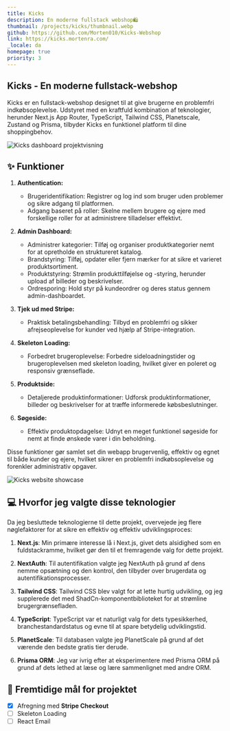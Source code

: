 ```yaml
---
title: Kicks
description: En moderne fullstack webshop🛍️
thumbnail: /projects/kicks/thumbnail.webp
github: https://github.com/Morten010/Kicks-Webshop
link: https://kicks.mortenra.com/
_locale: da
homepage: true
priority: 3
---
```


## Kicks - En moderne fullstack-webshop

Kicks er en fullstack-webshop designet til at give brugerne en problemfri indkøbsoplevelse. Udstyret med en kraftfuld kombination af teknologier, herunder Next.js App Router, TypeScript, Tailwind CSS, Planetscale, Zustand og Prisma, tilbyder Kicks en funktionel platform til dine shoppingbehov.

![Kicks dashboard projektvisning](/projects/kicks/showcase.webp)

## ✨ Funktioner

1. **Authentication:**
   - Brugeridentifikation: Registrer og log ind som bruger uden problemer og sikre adgang til platformen.
   - Adgang baseret på roller: Skelne mellem brugere og ejere med forskellige roller for at administrere tilladelser effektivt.

2. **Admin Dashboard:**
   - Administrer kategorier: Tilføj og organiser produktkategorier nemt for at opretholde en struktureret katalog.
   - Brandstyring: Tilføj, opdater eller fjern mærker for at sikre et varieret produktsortiment.
   - Produktstyring: Strømlin produkttilføjelse og -styring, herunder upload af billeder og beskrivelser.
   - Ordresporing: Hold styr på kundeordrer og deres status gennem admin-dashboardet.

3. **Tjek ud med Stripe:**
   - Praktisk betalingsbehandling: Tilbyd en problemfri og sikker afrejseoplevelse for kunder ved hjælp af Stripe-integration.

4. **Skeleton Loading:**
   - Forbedret brugeroplevelse: Forbedre sideloadningstider og brugeroplevelsen med skeleton loading, hvilket giver en poleret og responsiv grænseflade.

5. **Produktside:**
   - Detaljerede produktinformationer: Udforsk produktinformationer, billeder og beskrivelser for at træffe informerede købsbeslutninger.

6. **Søgeside:**
   - Effektiv produktopdagelse: Udnyt en meget funktionel søgeside for nemt at finde ønskede varer i din beholdning.

Disse funktioner gør samlet set din webapp brugervenlig, effektiv og egnet til både kunder og ejere, hvilket sikrer en problemfri indkøbsoplevelse og forenkler administrativ opgaver.

![Kicks website showcase](/projects/kicks/showcase2.webp)

## 💻 Hvorfor jeg valgte disse teknologier

Da jeg besluttede teknologierne til dette projekt, overvejede jeg flere nøglefaktorer for at sikre en effektiv og effektiv udviklingsproces:

1. **Next.js**: Min primære interesse lå i Next.js, givet dets alsidighed som en fuldstackramme, hvilket gør den til et fremragende valg for dette projekt.

2. **NextAuth**: Til autentifikation valgte jeg NextAuth på grund af dens nemme opsætning og den kontrol, den tilbyder over brugerdata og autentifikationsprocesser.

3. **Tailwind CSS**: Tailwind CSS blev valgt for at lette hurtig udvikling, og jeg supplerede det med ShadCn-komponentbiblioteket for at strømline brugergrænsefladen.

4. **TypeScript**: TypeScript var et naturligt valg for dets type­sikkerhed, branchestandardstatus og evne til at spare betydelig udviklingstid.

5. **PlanetScale**: Til databasen valgte jeg PlanetScale på grund af det værende den bedste gratis tier derude.

6. **Prisma ORM**: Jeg var ivrig efter at eksperimentere med Prisma ORM på grund af dets lethed at læse og lære sammenlignet med andre ORM.

## 🚀 Fremtidige mål for projektet
- [x] Afregning med **Stripe Checkout**
- [ ] Skeleton Loading
- [ ] React Email
